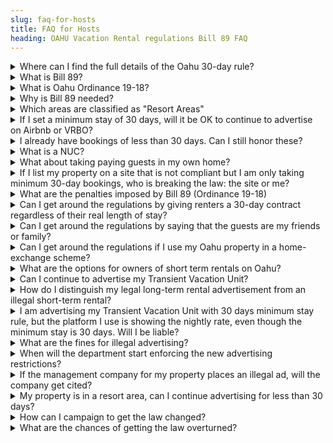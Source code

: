 ```yaml
---
slug: faq-for-hosts
title: FAQ for Hosts
heading: OAHU Vacation Rental regulations Bill 89 FAQ
---
```



<details>

<summary>Where can I find the full details of the Oahu 30-day rule?</summary>

This is the official document: http://www.honolulu.gov/dppstr/default.html

</details>


<details>

<summary>What is Bill 89?</summary>

Bill 89 confirms earlier legislation on zoning for tourism accommodation. It sets out penalties for unauthorised vacation rental and Bed and Breakfast accommodation. It was passed into law as Ordinance 19-18 and comes into effect on 1 August, 2019.

</details>


<details>

<summary>What is Oahu Ordinance 19-18?</summary>

It is the same as Bill 89, but on passing into law it is renamed as Ordinance 19-18.

</details>


<details>

<summary>Why is Bill 89 needed?</summary>

In many parts of the world, similar legislation has been enacted to protect communities from artificially inflated real estate prices and to restore full time residents to residential areas. The need for regulation stems largely from the growth of Airbnb and the stampede of investors to get good returns from residential properties in areas with high tourist demand. A more cynical view is that the authorities have caved in to pressure from hotel companies to stamp out the unregulated competition. The need for regulation is undoubtedly real, though Bill 89 is not a good solution as it negatively impacts the local economy.

</details>


<details>

<summary>Which areas are classified as "Resort Areas"</summary>

'Resort areas' are limited to only some sections within Waikiki, Koolina, and Turtle Bay Resort.

</details>


<details>

<summary>If I set a minimum stay of 30 days, will it be OK to continue to advertise on Airbnb or VRBO?</summary>

Not at the time of writing. Both Airbnb and VRBO show a nightly rate which is specifically disallowed. Until they comply by not showing any nightly rate for 30-day minimum stay listings, you will be in breach of the regulations by having such listings on these platforms.

</details>


<details>

<summary>I already have bookings of less than 30 days. Can I still honor these?</summary>

Legally, you cannot. However, there is no indication that the County will take action against hosts who allow existing bookings to go ahead. The initial enforcement target is against <b>advertising</b> short-term accommodation.

</details>


<details>

<summary>What is a NUC?</summary>

A Non-conforming Use Certificate. These are permits for short term rentals which are not in one of the designated resort areas. New NUCs have not been issued in the past 30 years. Existing NUCs must be renewed every even-numbered year.

</details>


<details>

<summary>What about taking paying guests in my own home?</summary>

Bed and Breakfast use is subject to slightly different restrictions. A registration scheme will be offered for a limited number of premises meeting the criteria and renewal of the registration is required annually. However, the registration scheme is not ready for use and in the intervening time, it seems unlikely that action would be taken against B&B operators.

</details>


<details>

<summary>If I list my property on a site that is not compliant but I am only taking minimum 30-day bookings, who is breaking the law: the site or me?</summary>

It appears that both are. Your advertising shows a nightly rate which is not permitted. You are in breach of the regulations. The site which carries your ads should have applied for registration which will not be granted if nightly rates are shown. The site will be in breach of regulations as soon as the registration scheme is launched.

</details>


<details>

<summary>What are the penalties imposed by Bill 89 (Ordinance 19-18)</summary>

The penalties are preceded by a warning. A warning letter was sent by the county to about 5000 owners at the end of July 2019. If the advertising activity does not stop within 7 days after the warning, fines can be issued. Fines of between $1,000 and $10,000 can be imposed for each day the advertisement remains on display.

</details>


<details>

<summary>Can I get around the regulations by giving renters a 30-day contract regardless of their real length of stay?</summary>

No. To be compliant, each stay must be at least 30 days. How this can be detected and enforced is unclear.

</details>


<details>

<summary>Can I get around the regulations by saying that the guests are my friends or family?</summary>

No. By doing this you run the risk of getting into much deeper trouble. Bill 807 makes it a misdemeanor offense to knowingly make a false statement to a county inspector.

</details>


<details>

<summary>Can I get around the regulations if I use my Oahu property in a home-exchange scheme?</summary>

No. This is covered in the regulations. Any "reward" for use of your property is treated the same as if you were charging for that use.

</details>


<details>

<summary>What are the options for owners of short term rentals on Oahu?</summary>

Assuming that your rental is not in a designated Resort Area and doesn't have a NUC, your only options are to cease renting altogether or to comply with the 30-day rule and advertise only on sites which are compliant. Unfortunately, the quantity of 30+days rentals available will swamp the number of visitors who are able to stay so long, so bookings at a sustainable price are likely to be very rare.

</details>


<details>

<summary>Can I continue to advertise my Transient Vacation Unit?</summary>

After August 1, 2019, only if the dwelling has a NUC or is located in a resort area, you can continue advertising. If you do not have a NUC or your property is not in a resort area, then you can advertise your property with minimum 30 days stay rule. 

</details>


<details>

<summary>How do I distinguish my legal long-term rental advertisement from an illegal short-term rental?</summary>

Specify in the ad that the rental period is a minimum of 30 days or more. Do not include any rental rates of less than a monthly basis.

</details>


<details>

<summary>I am advertising my Transient Vacation Unit with 30 days minimum stay rule, but the platform I use is showing the nightly rate, even though the minimum stay is 30 days. Will I be liable?</summary>

Yes, you may be cited for illegally advertising. If the platform is unwilling to change its policy, you may have to decide whether to continue participating on that platform.

</details>


<details>

<summary>What are the fines for illegal advertising?</summary>

Owners of the property involved in illegal advertising will be notified, and if the advertisement is taken down in 7 days, no fine will be imposed for a first offense. If not taken down within this deadline, fines of between $1,000 and $10,000 can be imposed for each day the advertisement remains on display. 

</details>


<details>

<summary>When will the department start enforcing the new advertising restrictions?</summary>

Beginning on August 1, 2019. 

</details>


<details>

<summary>If the management company for my property places an illegal ad, will the company get cited?</summary>

They may be cited, but Ord. 19-18 says, "The burden of proof is on the owner of the subject real property to establish that the property is not being used as a bed and breakfast home or transient vacation unit or that the advertisement was placed without the property owner's knowledge or consent." 

</details>


<details>

<summary>My property is in a resort area, can I continue advertising for less than 30 days?</summary>

Technically, yes. But you need to display your property license in your advertisement, otherwise, you might get a warning. Ord. 19-18 only requires those with NUCs to include the NUC number in advertisements beginning August 1, 2019. 

</details>


<details>

<summary>How can I campaign to get the law changed?</summary>

You can present your case to your Council member:  
Council District 1- Kymberly Marcos Pine, 768-5001  
Council District 2- Heidi Tsuneyoshi, 768-5002  
Council District 3- Ikaika Anderson, 768-5003  
Council District 4- Tommy Waters, 768-5004  
Council District 5- Ann Kobayashi, 768-5005  
Council District 6- Carol Fukunaga, 768-5006  
Council District 7- Joey Manahan, 768-5007  
Council District 8- Brandon Elefante, 768-5008  
Council District 9- Ron Menor, 768-5009  

</details>


<details>

<summary>What are the chances of getting the law overturned?</summary>

There are potential legal challenges to the law on several grounds. 
Legal process can be long so you should not expect any quick resolution. You should join discussion groups such as the FB group "Oahu short term rentals 30-day rule discussion group" and join OSTRA: <a href="http://www.oahushorttermrentalalliance.org/" rel="noopener noreferrer" target="_blank">http://www.oahushorttermrentalalliance.org/</a> to stay informed.

</details>
